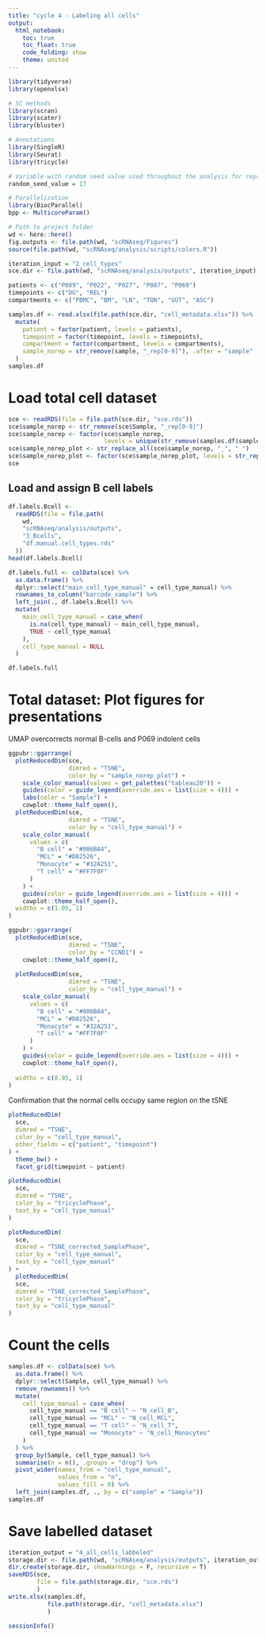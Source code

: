 ```yaml
---
title: "cycle 4 - Labeling all cells"
output: 
  html_notebook:
    toc: true
    toc_float: true
    code_folding: show
    theme: united
---
```


```r
library(tidyverse)
library(openxlsx)

# SC methods
library(scran)
library(scater)
library(bluster)

# Annotations
library(SingleR)
library(Seurat)
library(tricycle)

# Variable with random seed value used throughout the analysis for reproducibility
random_seed_value = 17

# Parallelization
library(BiocParallel)
bpp <- MulticoreParam()

# Path to project folder
wd <- here::here()
fig.outputs <- file.path(wd, "scRNAseq/Figures")
source(file.path(wd, "scRNAseq/analysis/scripts/colors.R"))

iteration_input = "2_cell_types"
sce.dir <- file.path(wd, "scRNAseq/analysis/outputs", iteration_input)
```

```r
patients <- c("P009", "P022", "P027", "P087", "P069")
timepoints <- c("DG", "REL")
compartments <- c("PBMC", "BM", "LN", "TON", "GUT", "ASC")

samples.df <- read.xlsx(file.path(sce.dir, "cell_metadata.xlsx")) %>% 
  mutate(
    patient = factor(patient, levels = patients),
    timepoint = factor(timepoint, levels = timepoints),
    compartment = factor(compartment, levels = compartments),
    sample_norep = str_remove(sample, "_rep[0-9]"), .after = "sample"
  )
samples.df
```

# Load total cell dataset

```r
sce <- readRDS(file = file.path(sce.dir, "sce.rds"))
sce$sample_norep <- str_remove(sce$Sample, "_rep[0-9]")
sce$sample_norep <- factor(sce$sample_norep,
                           levels = unique(str_remove(samples.df$sample, "_rep[0-9]")))
sce$sample_norep_plot <- str_replace_all(sce$sample_norep, "_", " ")
sce$sample_norep_plot <- factor(sce$sample_norep_plot, levels = str_replace_all(unique(samples.df$sample_norep), "_", " "))
sce
```

## Load and assign B cell labels

```r
df.labels.Bcell <-
  readRDS(file = file.path(
    wd,
    "scRNAseq/analysis/outputs",
    "3_Bcells",
    "df.manual.cell_types.rds"
  ))
head(df.labels.Bcell)
```

```r
df.labels.full <- colData(sce) %>% 
  as.data.frame() %>% 
  dplyr::select("main_cell_type_manual" = cell_type_manual) %>% 
  rownames_to_column("barcode_sample") %>% 
  left_join(., df.labels.Bcell) %>% 
  mutate(
    main_cell_type_manual = case_when(
      is.na(cell_type_manual) ~ main_cell_type_manual,
      TRUE ~ cell_type_manual
    ),
    cell_type_manual = NULL
  )

df.labels.full
```

# Total dataset: Plot figures for presentations

UMAP overcorrects normal B-cells and P069 indolent cells

```r
ggpubr::ggarrange(
  plotReducedDim(sce,
                 dimred = "TSNE",
                 color_by = "sample_norep_plot") +
    scale_color_manual(values = get_palettes("tableau20")) +
    guides(color = guide_legend(override.aes = list(size = 4))) +
    labs(color = "Sample") +
    cowplot::theme_half_open(),
  plotReducedDim(sce,
                 dimred = "TSNE",
                 color_by = "cell_type_manual") +
    scale_color_manual(
      values = c(
        "B cell" = "#006BA4",
        "MCL" = "#D82526",
        "Monocyte" = "#32A251",
        "T cell" = "#FF7F0F"
      )
    ) +
    guides(color = guide_legend(override.aes = list(size = 4))) +
    cowplot::theme_half_open(),
  widths = c(1.05, 1)
)
```

```r
ggpubr::ggarrange(
  plotReducedDim(sce,
                 dimred = "TSNE",
                 color_by = "CCND1") +
    cowplot::theme_half_open(),
  
  plotReducedDim(sce,
                 dimred = "TSNE",
                 color_by = "cell_type_manual") +
    scale_color_manual(
      values = c(
        "B cell" = "#006BA4",
        "MCL" = "#D82526",
        "Monocyte" = "#32A251",
        "T cell" = "#FF7F0F"
      )
    ) +
    guides(color = guide_legend(override.aes = list(size = 4))) +
    cowplot::theme_half_open(),
  
  widths = c(0.95, 1)
)
```

Confirmation that the normal cells occupy same region on the tSNE

```r
plotReducedDim(
  sce,
  dimred = "TSNE",
  color_by = "cell_type_manual",
  other_fields = c("patient", "timepoint")
) +
  theme_bw() +
  facet_grid(timepoint ~ patient)
```

```r
plotReducedDim(
  sce, 
  dimred = "TSNE",
  color_by = "tricyclePhase",
  text_by = "cell_type_manual"
)
```

```r
plotReducedDim(
  sce, 
  dimred = "TSNE_corrected_SamplePhase",
  color_by = "cell_type_manual",
  text_by = "cell_type_manual"
) +
  plotReducedDim(
  sce, 
  dimred = "TSNE_corrected_SamplePhase",
  color_by = "tricyclePhase",
  text_by = "cell_type_manual"
)
```

# Count the cells

```r
samples.df <- colData(sce) %>%
  as.data.frame() %>%
  dplyr::select(Sample, cell_type_manual) %>%
  remove_rownames() %>%
  mutate(
    cell_type_manual = case_when(
      cell_type_manual == "B cell" ~ "N_cell_B",
      cell_type_manual == "MCL" ~ "N_cell_MCL",
      cell_type_manual == "T cell" ~ "N_cell_T",
      cell_type_manual == "Monocyte" ~ "N_cell_Monocytes"
    )
  ) %>%
  group_by(Sample, cell_type_manual) %>%
  summarise(n = n(), .groups = "drop") %>%
  pivot_wider(names_from = "cell_type_manual",
              values_from = "n",
              values_fill = 0) %>%
  left_join(samples.df, ., by = c("sample" = "Sample"))
samples.df
```

# Save labelled dataset

```r
iteration_output = "4_all_cells_labbeled"
storage.dir <- file.path(wd, "scRNAseq/analysis/outputs", iteration_output)
dir.create(storage.dir, showWarnings = F, recursive = T)
saveRDS(sce,
        file = file.path(storage.dir, "sce.rds")
        )
write.xlsx(samples.df,
           file.path(storage.dir, "cell_metadata.xlsx")
           )
```

```r
sessionInfo()
```

